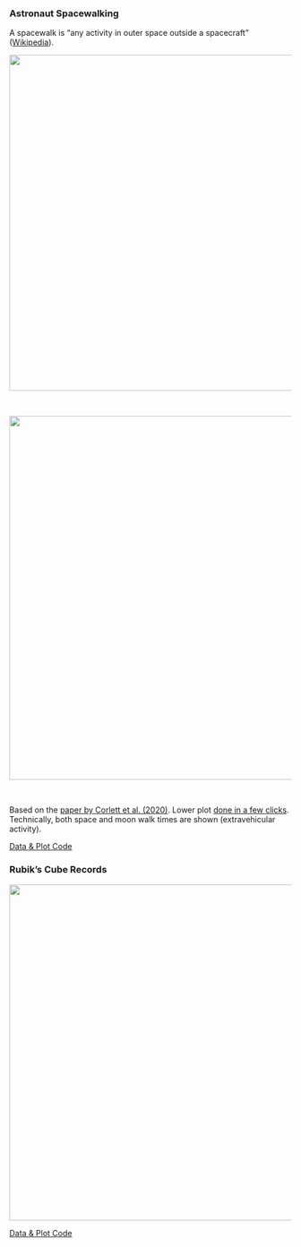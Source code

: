 

### Astronaut Spacewalking

A spacewalk is "any activity in outer space outside a spacecraft" ([Wikipedia](https://en.wikipedia.org/wiki/Extravehicular_activity#)).

<div style="text-align: center;">
  ![](./pictures/visualizations/spacewalking1.png){width=600}
</div>

<br>

<div style="text-align: center;">
  ![](./pictures/visualizations/spacewalking2.png){width=650}
</div>

<br>

Based on the [paper by Corlett et al. (2020)](https://www.sciencedirect.com/science/article/abs/pii/S2214552420300444). Lower plot [done in a few clicks](https://jasp-stats.org/2024/07/26/raincloud-plots-in-jasp-incredibly-useful-surprisingly-easy/){target="_blank"}.  
Technically, both space and moon walk times are shown (extravehicular activity).

[Data & Plot Code](https://github.com/vincentott/visualizations/tree/main/spacewalking){.btn .btn-outline-light .btn-sm role="button" target="_blank"}



### Rubik's Cube Records

<div style="text-align: center;">
  ![](./pictures/visualizations/rubiksTimes.png){width=600}
</div>

[Data & Plot Code](https://github.com/vincentott/visualizations/tree/main/rubiksTimes){.btn .btn-outline-light .btn-sm role="button" target="_blank"}